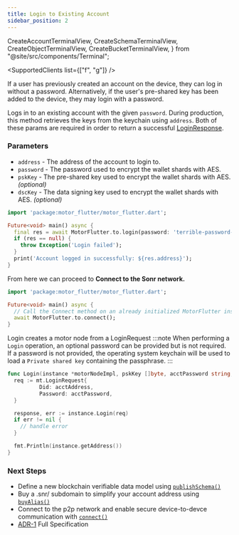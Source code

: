 ```yaml
---
title: Login to Existing Account
sidebar_position: 2
---
```


  CreateAccountTerminalView,
  CreateSchemaTerminalView,
  CreateObjectTerminalView,
  CreateBucketTerminalView,
} from "@site/src/components/Terminal";

<SupportedClients list={["f", "g"]} />

If a user has previously created an account on the device, they can log in without a password. Alternatively, if the user's pre-shared key has been added to the device, they may login with a password.

<Tabs groupId="platform">
  <TabItem value="flutter" label="🐦 Flutter">

Logs in to an existing account with the given `password`. During production, this method retrieves the keys from the keychain using `address`. Both of these params are required in order
to return a successful [LoginResponse](/protodocs/motor/v1/response.proto#loginresponse).

### Parameters

- `address` - The address of the account to login to.
- `password` - The password used to encrypt the wallet shards with AES.
- `pskKey` - The pre-shared key used to encrypt the wallet shards with AES. _(optional)_
- `dscKey` - The data signing key used to encrypt the wallet shards with AES. _(optional)_

```dart
import 'package:motor_flutter/motor_flutter.dart';

Future<void> main() async {
  final res = await MotorFlutter.to.login(password: 'terrible-password-123', did: 'did:snr:abc123');
  if (res == null) {
    throw Exception('Login failed');
  }
  print('Account logged in successfully: ${res.address}');
}
```

From here we can proceed to **Connect to the Sonr network.**

```dart
import 'package:motor_flutter/motor_flutter.dart';

Future<void> main() async {
  // Call the Connect method on an already initialized MotorFlutter instance
  await MotorFlutter.to.connect();
}
```

  </TabItem>
  <TabItem value="go" label="🐹 Go">

Login creates a motor node from a LoginRequest
:::note
When performing a `Login` operation, an optional password can be provided but is not required.
If a password is not provided, the operating system keychain will be used to load a `Private shared key` containing the passphrase.
:::

```go
func Login(instance *motorNodeImpl, pskKey []byte, acctPassword string, acctAddress string) {
  req := mt.LoginRequest{
          Did: acctAddress,
          Password: acctPassword,
  }

  response, err := instance.Login(req)
  if err != nil {
    // handle error
  }

  fmt.Println(instance.getAddress())
}
```

  </TabItem>
</Tabs>

### Next Steps

- Define a new blockchain verifiable data model using [`publishSchema()`](/docs/guides/data/schemas)
- Buy a .snr/ subdomain to simplify your account address using [`buyAlias()`](/docs/guides/auth/alias#buying-an-alias)
- Connect to the p2p network and enable secure device-to-devce communication with [`connect()`](/docs/guides/setup#start-the-motor-node)
- [ADR-1](https://github.com/sonr-io/sonr/blob/dev/docs/architecture/1.md) Full Specification
